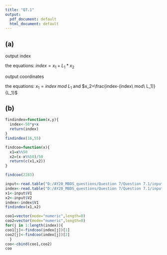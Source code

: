 ---
title: "Q7.1"
output:
  pdf_document: default
  html_document: default
---

## (a)

output index

the equations:\ $index=x_1+L_1*x_2$

output coordinates

the equations:\ $x_1= index\ mod\ L_1$ and $x_2=\frac{index-(index\ mod\ L_1)}{L_1}$

## (b)

```{r,tidy=TRUE}
findindex=function(x,y){
  index<-50*y+x
  return(index)
}
findindex(16,55)
```

```{r,tidy=TRUE}
findcoo=function(x){
  x1=x%%50
  x2=(x-x%%50)/50
  return(c(x1,x2))
}

findcoo(2283)
```

```{r,tidy=TRUE}
input<-read.table("D:/AY20_MBDS_questions/Question 7/Question 7.1/input_coordinates_7_1.txt")
index<-read.table("D:/AY20_MBDS_questions/Question 7/Question 7.1/input_index_7_1.txt")
x1<-input$V1
x2<-input$V2
index<-index$V1
findindex(x1,x2)
```



```{r}
coo1=vector(mode="numeric",length=0)
coo2=vector(mode="numeric",length=0)
for(j in 1:length(index)){
coo1[j]<-findcoo(index[j])[1]
coo2[j]<-findcoo(index[j])[2]
  }
coo<-cbind(coo1,coo2)
coo

```
